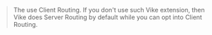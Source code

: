 
> The <VikeExtensionsUiFrameworks /> use Client Routing. If you don't use such Vike extension, then Vike does Server Routing by default while you can <Link href="/clientRouting">opt into Client Routing</Link>.
